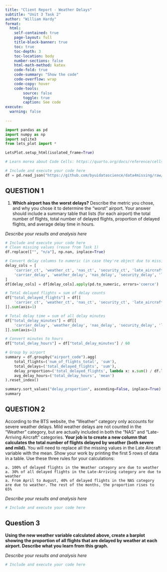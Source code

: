 ```yaml
---
title: "Client Report - Weather Delays"
subtitle: "Unit 3 Task 2"
author: "William Hardy"
format:
  html:
    self-contained: true
    page-layout: full
    title-block-banner: true
    toc: true
    toc-depth: 3
    toc-location: body
    number-sections: false
    html-math-method: katex
    code-fold: true
    code-summary: "Show the code"
    code-overflow: wrap
    code-copy: hover
    code-tools:
        source: false
        toggle: true
        caption: See code
execute: 
  warning: false
    
---
```


```python
import pandas as pd 
import numpy as np
import sqlite3
from lets_plot import *

LetsPlot.setup_html(isolated_frame=True)
```


```python
# Learn morea about Code Cells: https://quarto.org/docs/reference/cells/cells-jupyter.html

# Include and execute your code here
df = pd.read_json("https://github.com/byuidatascience/data4missing/raw/master/data-raw/flights_missing/flights_missing.json")
```

## QUESTION 1

1. __Which airport has the worst delays?__ Describe the metric you chose, and why you chose it to determine the “worst” airport. Your answer should include a summary table that lists (for each airport) the total number of flights, total number of delayed flights, proportion of delayed flights, and average delay time in hours. 

_Describe your results and analysis here_

```python
# Include and execute your code here
# Clean missing values (reuse from Task 1)
df.replace(["", "n/a"], np.nan, inplace=True)

# Convert delay columns to numeric (in case they're object due to missing data)
delay_cols = [
    'carrier_ct', 'weather_ct', 'nas_ct', 'security_ct', 'late_aircraft_ct',
    'carrier_delay', 'weather_delay', 'nas_delay', 'security_delay', 'late_aircraft_delay'
]
df[delay_cols] = df[delay_cols].apply(pd.to_numeric, errors='coerce')

# Total delayed flights = sum of delay counts
df["total_delayed_flights"] = df[[
    'carrier_ct', 'weather_ct', 'nas_ct', 'security_ct', 'late_aircraft_ct'
]].sum(axis=1)

# Total delay time = sum of all delay minutes
df["total_delay_minutes"] = df[[
    'carrier_delay', 'weather_delay', 'nas_delay', 'security_delay', 'late_aircraft_delay'
]].sum(axis=1)

# Convert minutes to hours
df["total_delay_hours"] = df["total_delay_minutes"] / 60

# Group by airport
summary = df.groupby("airport_code").agg(
    total_flights=('num_of_flights_total', 'sum'),
    total_delays=('total_delayed_flights', 'sum'),
    delay_proportion=('total_delayed_flights', lambda x: x.sum() / df.loc[x.index, 'num_of_flights_total'].sum()),
    avg_delay_hours=('total_delay_hours', 'mean')
).reset_index()

summary.sort_values("delay_proportion", ascending=False, inplace=True)
summary

```

## QUESTION 2

According to the BTS website, the “Weather” category only accounts for severe weather delays. Mild weather delays are not counted in the “Weather” category, but are actually included in both the “NAS” and “Late-Arriving Aircraft” categories. __Your job is to create a new column that calculates the total number of flights delayed by weather (both severe and mild).__ You will need to replace all the missing values in the Late Aircraft variable with the mean. Show your work by printing the first 5 rows of data in a table. Use these three rules for your calculations:  

    a. 100% of delayed flights in the Weather category are due to weather  
    a. 30% of all delayed flights in the Late-Arriving category are due to weather  
    a. From April to August, 40% of delayed flights in the NAS category are due to weather. The rest of the months, the proportion rises to 65%  

_Describe your results and analysis here_

```python
# Include and execute your code here


```

## Question 3

__Using the new weather variable calculated above, create a barplot showing the proportion of all flights that are delayed by weather at each airport. Describe what you learn from this graph.__  

_Describe your results and analysis here_

```python
# Include and execute your code here


```